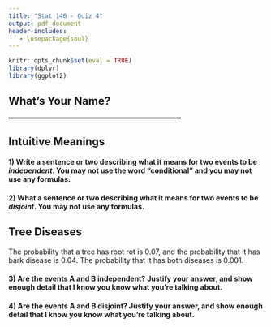 ```yaml
---
title: "Stat 140 - Quiz 4"
output: pdf_document
header-includes:
   - \usepackage{soul}
---
```


```r
knitr::opts_chunk$set(eval = TRUE)
library(dplyr)
library(ggplot2)
```

## What's Your Name? __________________________________

## Intuitive Meanings

#### 1) Write a sentence or two describing what it means for two events to be *independent*.  You may not use the word "conditional" and you may not use any formulas.

\vspace{3cm}

#### 2) What a sentence or two describing what it means for two events to be *disjoint*.  You may not use any formulas.

\vspace{3cm}

## Tree Diseases

The probability that a tree has root rot is 0.07, and the probability that it has bark disease is 0.04.  The probability that it has both diseases is 0.001.  

#### 3) Are the events A and B independent?  Justify your answer, and show enough detail that I know you know what you're talking about.

\vspace{3cm}

#### 4) Are the events A and B disjoint?  Justify your answer, and show enough detail that I know you know what you're talking about.



